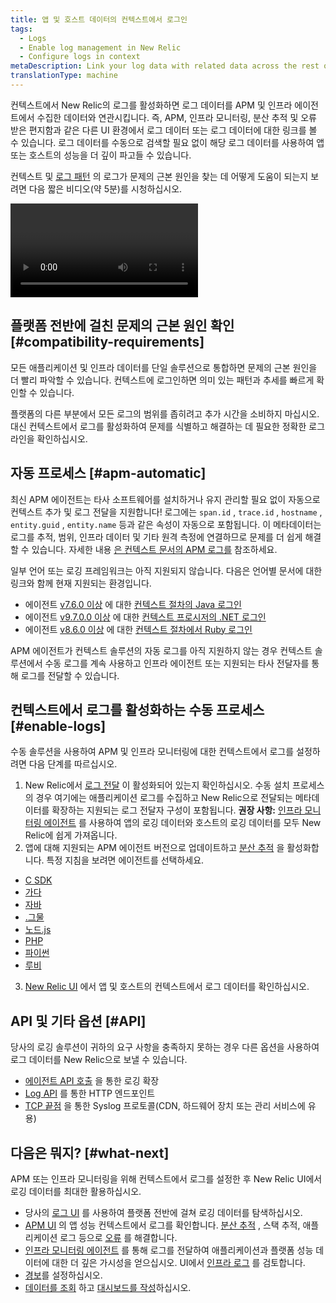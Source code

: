 ```yaml
---
title: 앱 및 호스트 데이터의 컨텍스트에서 로그인
tags:
  - Logs
  - Enable log management in New Relic
  - Configure logs in context
metaDescription: Link your log data with related data across the rest of the New Relic platform by configuring logs in context.
translationType: machine
---
```


컨텍스트에서 New Relic의 로그를 활성화하면 로그 데이터를 APM 및 인프라 에이전트에서 수집한 데이터와 연관시킵니다. 즉, APM, 인프라 모니터링, 분산 추적 및 오류 받은 편지함과 같은 다른 UI 환경에서 로그 데이터 또는 로그 데이터에 대한 링크를 볼 수 있습니다. 로그 데이터를 수동으로 검색할 필요 없이 해당 로그 데이터를 사용하여 앱 또는 호스트의 성능을 더 깊이 파고들 수 있습니다.

컨텍스트 및 [로그 패턴](/docs/logs/ui-data/find-unusual-logs-log-patterns) 의 로그가 문제의 근본 원인을 찾는 데 어떻게 도움이 되는지 보려면 다음 짧은 비디오(약 5분)를 시청하십시오.

<Video
  id="awCeXQZs2YE"
  type="youtube"
/>

## 플랫폼 전반에 걸친 문제의 근본 원인 확인 [#compatibility-requirements]

모든 애플리케이션 및 인프라 데이터를 단일 솔루션으로 통합하면 문제의 근본 원인을 더 빨리 파악할 수 있습니다. 컨텍스트에 로그인하면 의미 있는 패턴과 추세를 빠르게 확인할 수 있습니다.

플랫폼의 다른 부분에서 모든 로그의 범위를 좁히려고 추가 시간을 소비하지 마십시오. 대신 컨텍스트에서 로그를 활성화하여 문제를 식별하고 해결하는 데 필요한 정확한 로그 라인을 확인하십시오.

## 자동 프로세스 [#apm-automatic]

최신 APM 에이전트는 타사 소프트웨어를 설치하거나 유지 관리할 필요 없이 자동으로 컨텍스트 추가 및 로그 전달을 지원합니다! 로그에는 `span.id` , `trace.id` , `hostname` , `entity.guid` , `entity.name` 등과 같은 속성이 자동으로 포함됩니다. 이 메타데이터는 로그를 추적, 범위, 인프라 데이터 및 기타 원격 측정에 연결하므로 문제를 더 쉽게 해결할 수 있습니다. 자세한 내용 [은 컨텍스트 문서의 APM 로그를](/docs/apm/new-relic-apm/getting-started/get-started-logs-context) 참조하세요.

일부 언어 또는 로깅 프레임워크는 아직 지원되지 않습니다. 다음은 언어별 문서에 대한 링크와 함께 현재 지원되는 환경입니다.

* 에이전트 [v7.6.0 이상](/docs/release-notes/agent-release-notes/java-release-notes) 에 대한 [컨텍스트 절차의 Java 로그인](/docs/logs/logs-context/java-configure-logs-context-all)
* 에이전트 [v9.7.0.0 이상](/docs/release-notes/agent-release-notes/net-release-notes) 에 대한 [컨텍스트 프로시저의 .NET 로그인](/docs/logs/logs-context/net-configure-logs-context-all)
* 에이전트 [v8.6.0 이상](/docs/release-notes/agent-release-notes/ruby-release-notes) 에 대한 [컨텍스트 절차에서 Ruby 로그인](/docs/logs/logs-context/configure-logs-context-ruby)

APM 에이전트가 컨텍스트 솔루션의 자동 로그를 아직 지원하지 않는 경우 컨텍스트 솔루션에서 수동 로그를 계속 사용하고 인프라 에이전트 또는 지원되는 타사 전달자를 통해 로그를 전달할 수 있습니다.

## 컨텍스트에서 로그를 활성화하는 수동 프로세스 [#enable-logs]

수동 솔루션을 사용하여 APM 및 인프라 모니터링에 대한 컨텍스트에서 로그를 설정하려면 다음 단계를 따르십시오.

1. New Relic에서 [로그 전달](/docs/logs/enable-log-management-new-relic/enable-log-monitoring-new-relic/enable-log-management-new-relic) 이 활성화되어 있는지 확인하십시오. 수동 설치 프로세스의 경우 여기에는 애플리케이션 로그를 수집하고 New Relic으로 전달되는 메타데이터를 확장하는 지원되는 로그 전달자 구성이 포함됩니다. **권장 사항:** [인프라 모니터링 에이전트](/docs/logs/enable-log-management-new-relic/enable-log-monitoring-new-relic/forward-your-logs-using-infrastructure-agent) 를 사용하여 앱의 로깅 데이터와 호스트의 로깅 데이터를 모두 New Relic에 쉽게 가져옵니다.
2. 앱에 대해 지원되는 APM 에이전트 버전으로 업데이트하고 [분산 추적](/docs/distributed-tracing/concepts/introduction-distributed-tracing) 을 활성화합니다. 특정 지침을 보려면 에이전트를 선택하세요.

* [C SDK](/docs/logs/enable-log-management-new-relic/configure-logs-context/c-sdk-configure-logs-context)
* [가다](/docs/logs/enable-log-management-new-relic/configure-logs-context/configure-logs-context-go/)
* [자바](/docs/logs/enable-log-management-new-relic/configure-logs-context/java-configure-logs-context-all/)
* [.그물](/docs/logs/enable-log-management-new-relic/configure-logs-context/net-configure-logs-context-all/)
* [노드.js](/docs/logs/enable-log-management-new-relic/configure-logs-context/configure-logs-context-nodejs/)
* [PHP](/docs/logs/enable-log-management-new-relic/configure-logs-context/configure-logs-context-php/)
* [파이썬](/docs/logs/enable-log-management-new-relic/configure-logs-context/configure-logs-context-python/)
* [루비](/docs/logs/enable-log-management-new-relic/configure-logs-context/configure-logs-context-ruby/)

3. [New Relic UI](#what-next) 에서 앱 및 호스트의 컨텍스트에서 로그 데이터를 확인하십시오.

## API 및 기타 옵션 [#API]

당사의 로깅 솔루션이 귀하의 요구 사항을 충족하지 못하는 경우 다른 옵션을 사용하여 로그 데이터를 New Relic으로 보낼 수 있습니다.

* [에이전트 API 호출](/docs/logs/new-relic-logs/apm-integration/apm-agent-apis-manual-logs-context-instrumentation) 을 통한 로깅 확장
* [Log API](/docs/logs/log-management/log-api/introduction-log-api/) 를 통한 HTTP 엔드포인트
* [TCP 끝점](/docs/logs/log-management/log-api/use-tcp-endpoint-forward-logs-new-relic/) 을 통한 Syslog 프로토콜(CDN, 하드웨어 장치 또는 관리 서비스에 유용)

## 다음은 뭐지? [#what-next]

APM 또는 인프라 모니터링을 위해 컨텍스트에서 로그를 설정한 후 New Relic UI에서 로깅 데이터를 최대한 활용하십시오.

* 당사의 [로그 UI](/docs/logs/log-management/ui-data/use-logs-ui) 를 사용하여 플랫폼 전반에 걸쳐 로깅 데이터를 탐색하십시오.
* [APM UI](/docs/logs/log-management/ui-data/use-logs-ui/#links) 의 앱 성능 컨텍스트에서 로그를 확인합니다. [분산 추적](/docs/apm/distributed-tracing/ui-data/understand-use-distributed-tracing-data) , 스택 추적, 애플리케이션 로그 등으로 [오류](/docs/apm/apm-ui-pages/error-analytics/errors-page-find-fix-verify-problems/) 를 해결합니다.
* [인프라 모니터링 에이전트](/docs/logs/enable-log-management-new-relic/enable-log-monitoring-new-relic/forward-your-logs-using-infrastructure-agent/) 를 통해 로그를 전달하여 애플리케이션과 플랫폼 성능 데이터에 대한 더 깊은 가시성을 얻으십시오. UI에서 [인프라 로그](/docs/logs/log-management/ui-data/use-logs-ui/#links) 를 검토합니다.
* [경보](/docs/alerts-applied-intelligence/new-relic-alerts/alert-conditions/create-alert-conditions/)를 설정하십시오.
* [데이터를 조회](/docs/query-your-data/explore-query-data/get-started/introduction-querying-new-relic-data/) 하고 [대시보드를 작성](/docs/query-your-data/explore-query-data/dashboards/introduction-dashboards/)하십시오.